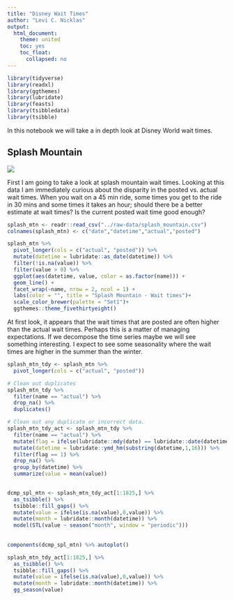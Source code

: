 ```yaml
---
title: "Disney Wait Times"
author: "Levi C. Nicklas"
output:
  html_document:
    theme: united
    toc: yes
    toc_float:
      collapsed: no
---
```


```r
library(tidyverse)
library(readxl)
library(ggthemes)
library(lubridate)
library(feasts)
library(tsibbledata)
library(tsibble)
```


In this notebook we will take a in depth look at Disney World wait times. 

## Splash Mountain

![](https://external-content.duckduckgo.com/iu/?u=http%3A%2F%2F1.bp.blogspot.com%2F-_LSILuiWnhM%2FUf6lAf8cH-I%2FAAAAAAAAI98%2FeLRkdxHyqGE%2Fs1600%2FSplashMountainposter.jpg&f=1&nofb=1)

First I am going to take a look at splash mountain wait times. Looking at this data I am immediately curious about the disparity in the posted vs. actual wait times. When you wait on a 45 min ride, some times you get to the ride in 30 mins and some times it takes an hour; should there be a better estimate at wait times? Is the current posted wait time good enough?

```r
splash_mtn <- readr::read_csv("../raw-data/splash_mountain.csv")
colnames(splash_mtn) <- c("date","datetime","actual","posted")

splash_mtn %>% 
  pivot_longer(cols = c("actual", "posted")) %>% 
  mutate(datetime = lubridate::as_date(datetime)) %>% 
  filter(!is.na(value)) %>% 
  filter(value > 0) %>% 
  ggplot(aes(datetime, value, color = as.factor(name))) + 
  geom_line() + 
  facet_wrap(~name, nrow = 2, ncol = 1) +
  labs(color = "", title = "Splash Mountain - Wait times")+
  scale_color_brewer(palette = "Set1")+
  ggthemes::theme_fivethirtyeight()
```

At first look, it appears that the wait times that are posted are often higher than the actual wait times. Perhaps this is a matter of managing expectations. If we decompose the time series maybe we will see something interesting. I expect to see some seasonality where the wait times are higher in the summer than the winter. 

```r
splash_mtn_tdy <- splash_mtn %>% 
  pivot_longer(cols = c("actual", "posted"))

# Clean out duplicates
splash_mtn_tdy %>% 
  filter(name == "actual") %>% 
  drop_na() %>% 
  duplicates()

# Clean out any duplicate or incorrect data.
splash_mtn_tdy_act <- splash_mtn_tdy %>% 
  filter(name == "actual") %>% 
  mutate(flag = ifelse(lubridate::mdy(date) == lubridate::date(datetime),1,0)) %>% 
  mutate(datetime = lubridate::ymd_hm(substring(datetime,1,16))) %>% 
  filter(flag == 1) %>% 
  drop_na() %>% 
  group_by(datetime) %>% 
  summarize(value = mean(value))
  

dcmp_spl_mtn <- splash_mtn_tdy_act[1:1825,] %>% 
  as_tsibble() %>% 
  tsibble::fill_gaps() %>% 
  mutate(value = ifelse(is.na(value),0,value)) %>% 
  mutate(month = lubridate::month(datetime)) %>%
  model(STL(value ~ season("month", window = "periodic"))) 
  
 
components(dcmp_spl_mtn) %>% autoplot()

splash_mtn_tdy_act[1:1825,] %>% 
  as_tsibble() %>% 
  tsibble::fill_gaps() %>% 
  mutate(value = ifelse(is.na(value),0,value)) %>% 
  mutate(month = lubridate::month(datetime)) %>%
  gg_season(value)

```







